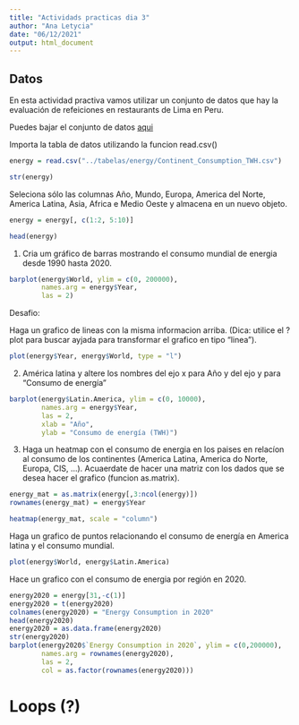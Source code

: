 ```yaml
---
title: "Actividads practicas dia 3"
author: "Ana Letycia"
date: "06/12/2021"
output: html_document
---
```


## Datos

En esta actividad practiva vamos utilizar un conjunto de datos que hay la evaluación de refeiciones en restaurants de Lima en Peru.

Puedes bajar el conjunto de datos [aqui](https://www.kaggle.com/jamesvandenberg/renewable-power-generation/download)

Importa la tabla de datos utilizando la funcion read.csv()
```r
energy = read.csv("../tabelas/energy/Continent_Consumption_TWH.csv")
```

```r
str(energy)
```

Seleciona sólo las columnas Año, Mundo, Europa, America del Norte, America Latina, Asia, Africa e Medio Oeste y almacena en un nuevo objeto. 
```r
energy = energy[, c(1:2, 5:10)]
```

```r
head(energy)
```

1. Cria um gráfico de barras mostrando el consumo mundial de energia desde 1990 hasta 2020. 
```r
barplot(energy$World, ylim = c(0, 200000),
        names.arg = energy$Year,
        las = 2)
```

Desafio:

Haga un grafico de lineas con la misma informacion arriba. (Dica: utilice el ?plot para buscar ayjada para transformar el grafico en tipo "linea").

```r
plot(energy$Year, energy$World, type = "l")
```

2. América latina y altere los nombres del ejo x para Año y del ejo y para "Consumo de energía"
```r
barplot(energy$Latin.America, ylim = c(0, 10000),
        names.arg = energy$Year,
        las = 2,
        xlab = "Año",
        ylab = "Consumo de energía (TWH)")
```

3. Haga un heatmap con el consumo de energia en los paises en relacíon al consumo de los continentes (America Latina, America do Norte, Europa, CIS, ...). Acuaerdate de hacer una matriz con los dados que se desea hacer el grafico (funcion as.matrix). 

```r
energy_mat = as.matrix(energy[,3:ncol(energy)])
rownames(energy_mat) = energy$Year
```

```r
heatmap(energy_mat, scale = "column")
```

Haga un grafico de puntos relacionando el consumo de energía en America latina y el consumo mundial. 

```r
plot(energy$World, energy$Latin.America)
```
Hace un grafico con el consumo de energia por región en 2020. 
```r
energy2020 = energy[31,-c(1)]
energy2020 = t(energy2020)
colnames(energy2020) = "Energy Consumption in 2020"
head(energy2020)
energy2020 = as.data.frame(energy2020)
str(energy2020)
barplot(energy2020$`Energy Consumption in 2020`, ylim = c(0,200000),
        names.arg = rownames(energy2020),
        las = 2,
        col = as.factor(rownames(energy2020)))
```

# Loops (?)
